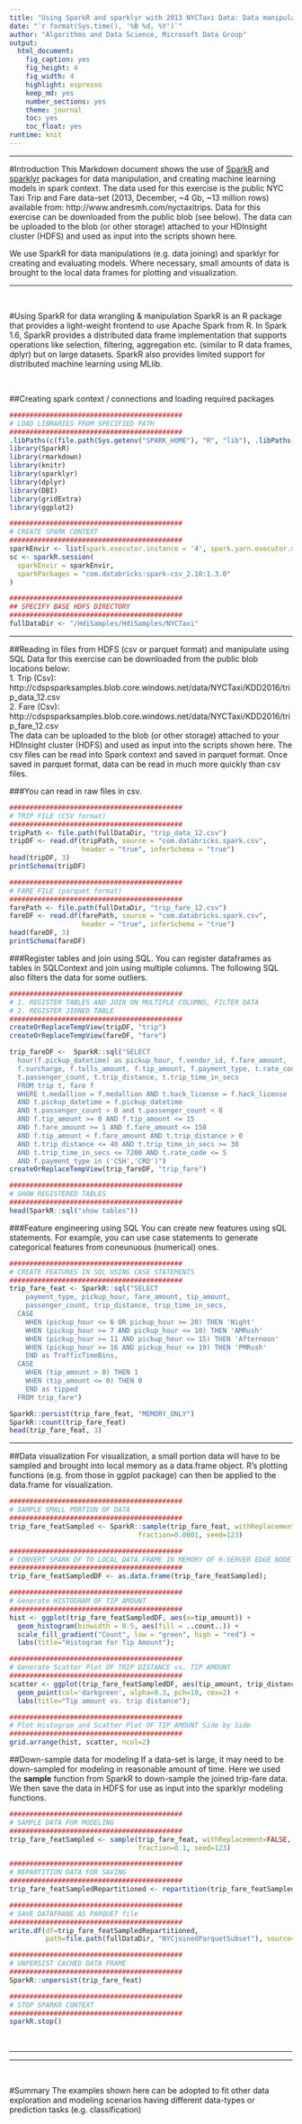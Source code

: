 ```yaml
---
title: "Using SparkR and sparklyr with 2013 NYCTaxi Data: Data manipulations, modeling, and evaluation"
date: "`r format(Sys.time(), '%B %d, %Y')`"
author: "Algorithms and Data Science, Microsoft Data Group"
output: 
  html_document: 
    fig_caption: yes
    fig_height: 4
    fig_width: 4
    highlight: espresso
    keep_md: yes
    number_sections: yes
    theme: journal
    toc: yes
    toc_float: yes
runtime: knit
---
```


<hr>
#Introduction
This Markdown document shows the use of <a href="https://spark.apache.org/docs/latest/sparkr.html" target="_blank">SparkR</a> and <a href="http://spark.rstudio.com/index.html" target="_blank">sparklyr</a> packages for data manipulation, and creating machine learning models in spark context. The data used for this exercise is the public NYC Taxi Trip and Fare data-set (2013, December, ~4 Gb, ~13 million rows) available from: http://www.andresmh.com/nyctaxitrips. Data for this exercise can be downloaded from the public blob (see below). The data can be uploaded to the blob (or other storage) attached to your HDInsight cluster (HDFS) and used as input into the scripts shown here.

We use SparkR for data manipulations (e.g. data joining) and sparklyr for creating and evaluating models. Where necessary, small amounts of data is brought to the local data frames for plotting and visualization.
<hr>
<br>

#Using SparkR for data wrangling & manipulation
SparkR is an R package that provides a light-weight frontend to use Apache Spark from R. In Spark 1.6, SparkR provides a distributed data frame implementation that supports operations like selection, filtering, aggregation etc. (similar to R data frames, dplyr) but on large datasets. SparkR also provides limited support for distributed machine learning using MLlib.

<br>

##Creating spark context / connections and loading required packages
```r
###########################################
# LOAD LIBRARIES FROM SPECIFIED PATH
###########################################
.libPaths(c(file.path(Sys.getenv("SPARK_HOME"), "R", "lib"), .libPaths()))
library(SparkR)
library(rmarkdown)
library(knitr)
library(sparklyr)
library(dplyr)
library(DBI)
library(gridExtra)
library(ggplot2)

###########################################
# CREATE SPARK CONTEXT
###########################################
sparkEnvir <- list(spark.executor.instance = '4', spark.yarn.executor.memoryOverhead = '8000')
sc <- sparkR.session(
  sparkEnvir = sparkEnvir,
  sparkPackages = "com.databricks:spark-csv_2.10:1.3.0"
)

###########################################
## SPECIFY BASE HDFS DIRECTORY
###########################################
fullDataDir <- "/HdiSamples/HdiSamples/NYCTaxi"
```
<hr>

##Reading in files from HDFS (csv or parquet format) and manipulate using SQL
Data for this exercise can be downloaded from the public blob locations below: 
<br>
1. Trip (Csv): http://cdspsparksamples.blob.core.windows.net/data/NYCTaxi/KDD2016/trip_data_12.csv
<br>
2. Fare (Csv): http://cdspsparksamples.blob.core.windows.net/data/NYCTaxi/KDD2016/trip_fare_12.csv
<br>
The data can be uploaded to the blob (or other storage) attached to your HDInsight cluster (HDFS) and used as input into the scripts shown here. The csv files can be read into Spark context and saved in parquet format. Once saved in parquet format, data can be read in much more quickly than csv files.

###You can read in raw files in csv.
```r
###########################################
# TRIP FILE (CSV format)
###########################################
tripPath <- file.path(fullDataDir, "trip_data_12.csv")
tripDF <- read.df(tripPath, source = "com.databricks.spark.csv", 
                  header = "true", inferSchema = "true")
head(tripDF, 3)
printSchema(tripDF)

###########################################
# FARE FILE (parquet format)
###########################################
farePath <- file.path(fullDataDir, "trip_fare_12.csv")
fareDF <- read.df(farePath, source = "com.databricks.spark.csv", 
                  header = "true", inferSchema = "true")
head(fareDF, 3)
printSchema(fareDF)
```


###Register tables and join using SQL. 
You can register dataframes as tables in SQLContext and join using multiple columns. The following SQL also filters the data for some outliers.
```r
###########################################
# 1. REGISTER TABLES AND JOIN ON MULTIPLE COLUMNS, FILTER DATA
# 2. REGISTER JIONED TABLE
###########################################
createOrReplaceTempView(tripDF, "trip")
createOrReplaceTempView(fareDF, "fare")

trip_fareDF <-  SparkR::sql("SELECT 
  hour(f.pickup_datetime) as pickup_hour, f.vendor_id, f.fare_amount, 
  f.surcharge, f.tolls_amount, f.tip_amount, f.payment_type, t.rate_code, 
  t.passenger_count, t.trip_distance, t.trip_time_in_secs 
  FROM trip t, fare f  
  WHERE t.medallion = f.medallion AND t.hack_license = f.hack_license 
  AND t.pickup_datetime = f.pickup_datetime 
  AND t.passenger_count > 0 and t.passenger_count < 8 
  AND f.tip_amount >= 0 AND f.tip_amount <= 15 
  AND f.fare_amount >= 1 AND f.fare_amount <= 150 
  AND f.tip_amount < f.fare_amount AND t.trip_distance > 0 
  AND t.trip_distance <= 40 AND t.trip_time_in_secs >= 30 
  AND t.trip_time_in_secs <= 7200 AND t.rate_code <= 5
  AND f.payment_type in ('CSH','CRD')")
createOrReplaceTempView(trip_fareDF, "trip_fare")

###########################################
# SHOW REGISTERED TABLES
###########################################
head(SparkR::sql("show tables"))
```


###Feature engineering using SQL 
You can create new features using sQL statements. For example, you can use case statements to generate categorical features from coneunuous (numerical) ones.
```r
###########################################
# CREATE FEATURES IN SQL USING CASE STATEMENTS
###########################################
trip_fare_feat <- SparkR::sql("SELECT 
    payment_type, pickup_hour, fare_amount, tip_amount, 
    passenger_count, trip_distance, trip_time_in_secs, 
  CASE
    WHEN (pickup_hour <= 6 OR pickup_hour >= 20) THEN 'Night'
    WHEN (pickup_hour >= 7 AND pickup_hour <= 10) THEN 'AMRush' 
    WHEN (pickup_hour >= 11 AND pickup_hour <= 15) THEN 'Afternoon'
    WHEN (pickup_hour >= 16 AND pickup_hour <= 19) THEN 'PMRush'
    END as TrafficTimeBins,
  CASE
    WHEN (tip_amount > 0) THEN 1 
    WHEN (tip_amount <= 0) THEN 0 
    END as tipped
  FROM trip_fare")

SparkR::persist(trip_fare_feat, "MEMORY_ONLY")
SparkR::count(trip_fare_feat)
head(trip_fare_feat, 3)
```
<hr>

##Data visualization
For visualization, a small portion data will have to be sampled and brought into local memory as a data.frame object. R's plotting functions (e.g. from those in ggplot package) can then be applied to the data.frame for visualization.
```r
###########################################
# SAMPLE SMALL PORTION OF DATA
###########################################
trip_fare_featSampled <- SparkR::sample(trip_fare_feat, withReplacement=FALSE, 
                                fraction=0.0001, seed=123)

###########################################
# CONVERT SPARK DF TO LOCAL DATA.FRAME IN MEMORY OF R-SERVER EDGE NODE
###########################################
trip_fare_featSampledDF <- as.data.frame(trip_fare_featSampled);

###########################################
# Generate HISTOGRAM OF TIP AMOUNT
###########################################
hist <- ggplot(trip_fare_featSampledDF, aes(x=tip_amount)) + 
  geom_histogram(binwidth = 0.5, aes(fill = ..count..)) + 
  scale_fill_gradient("Count", low = "green", high = "red") + 
  labs(title="Histogram for Tip Amount");

###########################################
# Generate Scatter Plot OF TRIP DISTANCE vs. TIP AMOUNT
###########################################
scatter <- ggplot(trip_fare_featSampledDF, aes(tip_amount, trip_distance)) + 
  geom_point(col='darkgreen', alpha=0.3, pch=19, cex=2) + 
  labs(title="Tip amount vs. trip distance");

###########################################
# Plot Histogram and Scatter Plot OF TIP AMOUNT Side by Side
###########################################
grid.arrange(hist, scatter, ncol=2)
```


##Down-sample data for modeling
If a data-set is large, it may need to be down-sampled for modeling in reasonable amount of time. Here we used the <b>sample</b> function from SparkR to down-sample the joined trip-fare data. We then save the data in HDFS for use as input into the sparklyr modeling functions.
```r
###########################################
# SAMPLE DATA FOR MODELING
###########################################
trip_fare_featSampled <- sample(trip_fare_feat, withReplacement=FALSE, 
                                fraction=0.1, seed=123)

###########################################
# REPARTITION DATA FOR SAVING
###########################################
trip_fare_featSampledRepartitioned <- repartition(trip_fare_featSampled, 10) # write.df below will produce this many files

###########################################
# SAVE DATAFRANE AS PARQUET file
###########################################
write.df(df=trip_fare_featSampledRepartitioned, 
         path=file.path(fullDataDir, "NYCjoinedParquetSubset"), source="parquet", mode="overwrite")

###########################################
# UNPERSIST CACHED DATA FRAME
###########################################
SparkR::unpersist(trip_fare_feat)

###########################################
# STOP SPARKR CONTEXT
###########################################
sparkR.stop()
```

<br>
<hr>
<hr>
<br>

#Summary
The examples shown here can be adopted to fit other data exploration and modeling scenarios having different data-types or prediction tasks (e.g. classification)